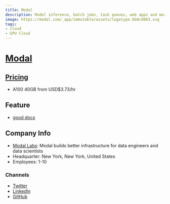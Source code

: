 ```yaml
---
title: Modal
description: Model inference, batch jobs, task queues, web apps and more.
image: https://modal.com/_app/immutable/assets/logotype.bb8cd083.svg
tags:
- cloud
- GPU Cloud
---
```


# [Modal](https://modal.com/)

## [Pricing](https://modal.com/pricing/)

- A100 40GB from USD$3.73/hr

## Feature

- [good docs](https://modal.com/examples/)

## Company Info

- [Modal Labs](https://www.crunchbase.com/organization/modal-labs): Modal builds better infrastructure for data engineers and data scientists
- Headquarter: New York, New York, United States
- Employees: 1-10

### Channels

- [Twitter](https://twitter.com/modal_labs) <TwitterFollowButton username="modal_labs" size="large" />
- [LinkedIn](https://www.linkedin.com/company/modal-labs/)
- [GitHub](https://github.com/modal-labs)